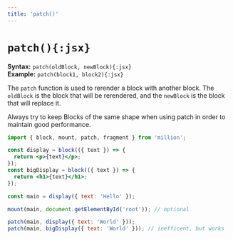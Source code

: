 ```yaml
---
title: 'patch()'
---
```



# `patch(){:jsx}`

**Syntax:** `patch(oldBlock, newBlock){:jsx}`\
**Example:** `patch(block1, block2){:jsx}`

The `patch` function is used to rerender a block with another block. The `oldBlock` is the block that will be rerendered, and the `newBlock` is the block that will replace it.

<Callout>
  Always try to keep Blocks of the same shape when using patch in order to
  maintain good performance.
</Callout>

```jsx
import { block, mount, patch, fragment } from 'million';

const display = block(({ text }) => {
  return <p>{text}</p>;
});
const bigDisplay = block(({ text }) => {
  return <h1>{text}</h1>;
});

const main = display({ text: 'Hello' });

mount(main, document.getElementById('root')); // optional

patch(main, display({ text: 'World' }));
patch(main, bigDisplay({ text: 'World' })); // inefficent, but works
```
